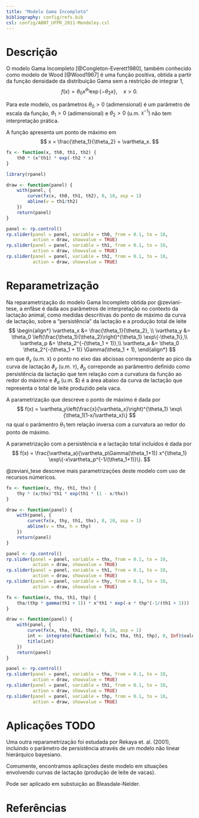 ```yaml
---
title: "Modelo Gama Incompleto"
bibliography: config/refs.bib
csl: config/ABNT_UFPR_2011-Mendeley.csl
---
```


# Descrição

O modelo Gama Incompleto [@Congleton-Everett1980], também conhecido como
modelo de Wood [@Wood1967] é uma função positiva, obtida a partir da
função densidade da distribuição Gama sem a restrição de integrar 1,
$$
  f(x) = \theta_{0} x^{\theta_{1}} \exp\{-\theta_{2} x\}, \quad  x > 0.
$$

Para este modelo, os parâmetros $\theta_{0} > 0$ (adimensional) é um
parâmetro de escala da função, $\theta_{1} > 0$ (adimensional) e
$\theta_{2} > 0$ (u.m. $\texttt{X}^{-1})$ não tem interpretação prática.

A função apresenta um ponto de máximo em
$$
  x = \frac{\theta_1}{\theta_2} = \vartheta_x.
$$

```r
fx <- function(x, th0, th1, th2) {
    th0 * (x^th1) * exp(-th2 * x)
}

library(rpanel)

draw <- function(panel) {
    with(panel, {
        curve(fx(x, th0, th1, th2), 0, 10, asp = 1)
        abline(v = th1/th2)
    })
    return(panel)
}

panel <- rp.control()
rp.slider(panel = panel, variable = th0, from = 0.1, to = 10,
          action = draw, showvalue = TRUE)
rp.slider(panel = panel, variable = th1, from = 0.1, to = 10,
          action = draw, showvalue = TRUE)
rp.slider(panel = panel, variable = th2, from = 0.1, to = 10,
          action = draw, showvalue = TRUE)
```

# Reparametrização

Na reparametrização do modelo Gama Incompleto obtida por @zeviani-tese,
a enfâse é dada aos parâmetros de interpretação no contexto da lactação
animal, como medidas descritivas do ponto de máximo da curva de lactação,
sobre a "persistência" da lactação e a produção total de leite
$$
\begin{align*}
  \vartheta_x &= \frac{\theta_1}{\theta_2}, \\
  \vartheta_y &= \theta_0 \left(\frac{\theta_1}{\theta_2}\right)^{\theta_1} \exp\{-\theta_1\},\\
  \vartheta_p &= \theta_2^{-(\theta_1 + 1)},\\
  \vartheta_a &= \theta_0 \theta_2^{-(\theta_1 + 1)} \Gamma(\theta_1 + 1),
\end{align*}
$$
em que $\theta_x$ (u.m. $\texttt{X}$) o ponto no eixo das abcissas
correspondente ao pico da curva de lactação $\vartheta_y$
(u.m. $\texttt{Y}$), $\vartheta_p$ correponde ao parâmentro definido
como persistência da lactação que tem relação com a curvatura da função
ao redor do máximo e $\vartheta_a$ (u.m. $\texttt{XY}) é a área abaixo
da curva de lactação que representa o total de leite produzido pela
vaca.

A parametrização que descreve o ponto de máximo é dada por
$$
  f(x) = \vartheta_y\left(\frac{x}{\vartheta_x}\right)^{\theta_1}
    \exp\{\theta_1(1-x/\vartheta_x)\}
$$
na qual o parâmentro $\theta_1$ tem relação inversa com a curvatura ao
redor do ponto de máximo.

A parametrização com a persistência e a lactação total incluídos é dada
por
$$
  f(x) = \frac{\vartheta_a}{\vartheta_p\Gamma(\theta_1+1)} x^{\theta_1}
    \exp\{-x\vartheta_p^{-1/(\theta_1+1)}\}.
$$

@zeviani_tese descreve mais parametrizações deste modelo com uso de
recursos númericos.

```r
fx <- function(x, thy, th1, thx) {
    thy * (x/thx)^th1 * exp(th1 * (1 - x/thx))
}

draw <- function(panel) {
    with(panel, {
        curve(fx(x, thy, th1, thx), 0, 10, asp = 1)
        abline(v = thx, h = thy)
    })
    return(panel)
}

panel <- rp.control()
rp.slider(panel = panel, variable = thx, from = 0.1, to = 10,
          action = draw, showvalue = TRUE)
rp.slider(panel = panel, variable = th1, from = 0.1, to = 10,
          action = draw, showvalue = TRUE)
rp.slider(panel = panel, variable = thy, from = 0.1, to = 10,
          action = draw, showvalue = TRUE)

fx <- function(x, tha, th1, thp) {
    tha/(thp * gamma(th1 + 1)) * x^th1 * exp(-x * thp^(-1/(th1 + 1)))
}

draw <- function(panel) {
    with(panel, {
        curve(fx(x, tha, th1, thp), 0, 10, asp = 1)
        int <- integrate(function(x) fx(x, tha, th1, thp), 0, Inf)$value
        title(int)
    })
    return(panel)
}

panel <- rp.control()
rp.slider(panel = panel, variable = tha, from = 0.1, to = 10,
          action = draw, showvalue = TRUE)
rp.slider(panel = panel, variable = th1, from = 0.1, to = 10,
          action = draw, showvalue = TRUE)
rp.slider(panel = panel, variable = thp, from = 0.1, to = 10,
          action = draw, showvalue = TRUE)
```

# Aplicações TODO

Uma outra reparametrização foi estudada por Rekaya et. al. (2001),
incluindo o parâmetro de persistência através de um modelo não linear
hierárquico bayesiano.

Comumente, encontramos aplicações deste modelo em situações envolvendo
curvas de lactação (produção de leite de vacas).

Pode ser aplicado em substuição ao Bleasdale-Nelder.

# Referências
